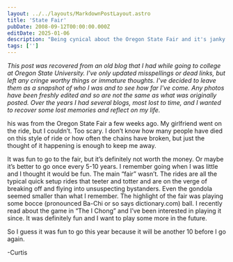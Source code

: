 ```yaml
---
layout: ../../layouts/MarkdownPostLayout.astro
title: 'State Fair'
pubDate: 2008-09-12T00:00:00.000Z
editDate: 2025-01-06
description: "Being cynical about the Oregon State Fair and it's janky rides"
tags: ['']
---
```



_This post was recovered from an old blog that I had while going to college at Oregon State University. I've only updated misspellings or dead links, but left any cringe worthy things or immature thoughts. I've decided to leave them as a snapshot of who I was and to see how far I've come. Any photos have been freshly edited and so are not the same as what was originally posted. Over the years I had several blogs, most lost to time, and I wanted to recover some lost memories and reflect on my life._

<DropCap letter='T' />
his was from the Oregon State Fair a few weeks ago. My girlfriend went on the ride, but I couldn’t. Too
scary. I don’t know how many people have died on this style of ride or how often the chains have broken,
but just the thought of it happening is enough to keep me away.

It was fun to go to the fair, but it’s definitely not worth the money. Or maybe it’s better to go once every 5-10 years. I remember going when I was little and I thought it would be fun. The main “fair” wasn’t. The rides are all the typical quick setup rides that teeter and totter and are on the verge of breaking off and flying into unsuspecting bystanders. Even the gondola seemed smaller than what I remember. The highlight of the fair was playing some bocce (pronounced Ba-Chi or so says dictionary.com) ball. I recently read about the game in “The I Chong” and I’ve been interested in playing it since. It was definitely fun and I want to play some more in the future.

So I guess it was fun to go this year because it will be another 10 before I go again.

-Curtis
